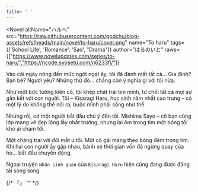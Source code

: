 ```yaml
---
title: ' '
---
```


<Novel
  altName="ハルへ"
  src="https://raw.githubusercontent.com/godchu/blog-assets/refs/heads/main/novel/to-haru/cover.png"
  name="To haru"
  tags={['School Life', 'Romance', 'Sad', "Drama"]}
  author="はるのいと"
  raws={["https://www.novelupdates.com/series/to-haru/","https://ncode.syosetu.com/n6233fi/"]}
>

Vào cái ngày nóng đến mức ngột ngạt ấy, tôi đã đánh mất tất cả...
Gia đình? Bạn bè? Người yêu?
Những thứ đó... chẳng còn ý nghĩa gì với tôi nữa.

Như một bức tường kiên cố, tôi khép chặt trái tim mình, từ chối tất cả mọi sự gắn kết với con người.
Tôi – Kisaragi Haru, học sinh năm nhất cao trung – có một lý do không thể nói ra, buộc mình phải sống như thế.

Nhưng rồi, có một người bắt đầu chú ý đến tôi.
Mishima Sayo – cô bạn cùng lớp mang vẻ đẹp lộng lẫy nhất trường, nhưng lại ôm trong tim một bóng tối khó ai chạm tới.

Một chàng trai với đôi mắt u tối.
Một cô gái mang theo bóng đêm trong tim.
Khi hai con người ấy gặp nhau, bánh xe thời gian vốn đã ngừng quay của họ... bắt đầu chuyển động.

Ngoại truyện `Nhân sinh quan` của `Kisaragi Haru` hiện cũng đang được đăng tải song song.

</Novel>

{/* 『』 “” */}
